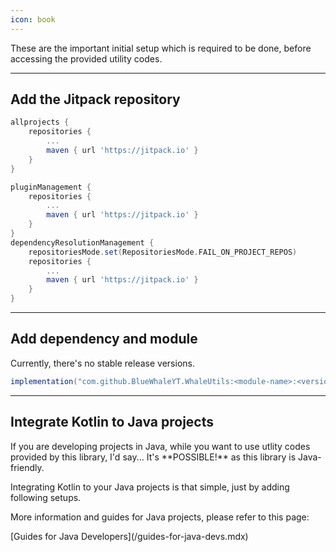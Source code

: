 ```yaml
---
icon: book
---
```


These are the important initial setup which is required to be done, before accessing the provided utility codes.

---

## Add the Jitpack repository

<Tabs>
<Tab title="Past">

```groovy #4 build.gradle (root)
allprojects {
    repositories {
        ...
        maven { url 'https://jitpack.io' }
    }
}
```
</Tab>

<Tab title="Gradle 8.0 or higher">

```groovy #4,11 settings.gradle
pluginManagement {
    repositories {
        ...
        maven { url 'https://jitpack.io' }
    }
}
dependencyResolutionManagement {
    repositoriesMode.set(RepositoriesMode.FAIL_ON_PROJECT_REPOS)
    repositories {
        ...
        maven { url 'https://jitpack.io' }
    }
}
```
</Tab>

</Tabs>

---

## Add dependency and module

<Warning>
Currently, there's no stable release versions.
</Warning>

```groovy
implementation("com.github.BlueWhaleYT.WhaleUtils:<module-name>:<version>")
```

---

## Integrate Kotlin to Java projects

<Accordion title="Notes for Java developers">
If you are developing projects in Java, while you want to use utlity codes provided by this library, I'd say... It's **POSSIBLE!** as this library is Java-friendly.

Integrating Kotlin to your Java projects is that simple, just by adding following setups.

<Snippet file="gradle/snippet-kt-integration.mdx" />

More information and guides for Java projects, please refer to this page:

<Tip>
[Guides for Java Developers](/guides-for-java-devs.mdx)
</Tip>
</Accordion>